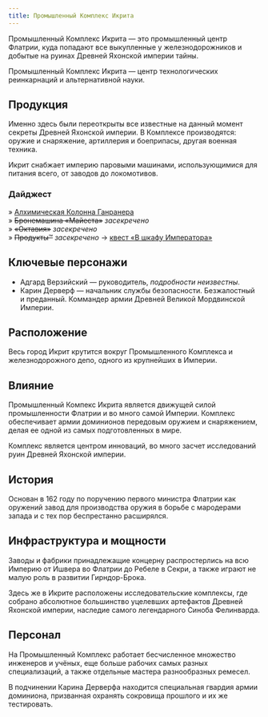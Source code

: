 ```yaml
---
title: Промышленный Комплекс Икрита
---
```


<ButtonCover src="pic.jpg" title="Промышленный Комплекс Икрита" authorHref="https://sprias.artstation.com/projects/L2NEDA" author="Cameron Mousavi"/>

<BlockquoteBox attention text>
Промышленный Комплекс Икрита — это промышленный центр Флатрии, куда попадают все выкупленные у железнодорожников и добытые на руинах Древней Яхонской империи тайны.

Промышленный Комплекс Икрита — центр технологических реинкарнаций и альтернативной науки.
</BlockquoteBox>

## Продукция
Именно здесь были переоткрыты все известные на данный момент секреты Древней Яхонской империи. В Комплексе производятся: оружие и снаряжение, артиллерия и боеприпасы, другая военная техника.

Икрит снабжает империю паровыми машинами, использующимися для питания всего, от заводов до локомотивов.

### Дайджест
» <a href="/menu/guidebook/books/mechanics/ikrit/alchemy-column/">Алхимическая Колонна Ганранера</a>  
» ~~Бронемашина «Майеста»~~ *засекречено*  
» ~~«Октавия»~~ *засекречено*  
» ~~Продукты™~~ *засекречено* → <a href="/menu/plot/guilds/emperors-closet">квест «В шкафу Императора»</a>


## Ключевые персонажи
* Адгард Верзийский — руководитель, *подробности неизвестны*.
* Карин Дерверф — начальник службы безопасности. Безжалостный и преданный. Коммандер армии Древней Великой Мордвинской Империи.

## Расположение
Весь город Икрит крутится вокруг Промышленного Комплекса и железнодорожного депо, одного из крупнейших в Империи.

## Влияние
Промышленный Компекс Икрита является движущей силой промышленности Флатрии и во много самой Империи. Комплекс обеспечивает армии доминионов передовым оружием и снаряжением, делая ее одной из самых подготовленных в мире. 

Комплекс является центром инноваций, во много засчет исследований руин Древней Яхонской империи.

## История
Основан в 162 году по поручению первого министра Флатрии как оружений завод для производства оружия в борьбе с мародерами запада и с тех пор беспрестанно расширялся.

## Инфраструктура и мощности
Заводы и фабрики принадлежащие концерну распростерлись на всю Империю от Ишвера во Флатрии до Ребеле в Секри, а также играют не малую роль в развитии Гирндор-Брока.

Здесь же в Икрите расположены исследовательские комплексы, где собрано абсолютное большинство уцелевших артефактов Древней Яхонской империи, наследие самого легендарного Синоба Фелинварда. 

## Персонал 
На Промышленный Комплекс работает бесчисленное множество инженеров и учёных, еще больше рабочих самых разных специализаций, а также отдельные мастера разнообразных ремесел. 

В подчинении Карина Дерверфа находится специальная гвардия армии доминиона, призванная охранять сокровища прошлого и их же тестировать.
